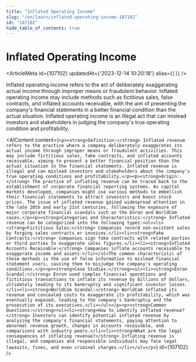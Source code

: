 ```yaml
---
title: "Inflated Operating Income"
slug: "/en/learn/inflated-operating-income-107102"
id: "107102"
hide_table_of_contents: true
---
```



# Inflated Operating Income

<ArticleMeta id={107102} updatedAt={'2023-12-14 10:20:18'} alias={`[]`} />
<div className='border-solid border-b border-t-0 my-4 border-[var(--ifm-color-gray-300)]' />

Inflated operating income refers to the act of deliberately exaggerating actual income through improper means or fraudulent behavior. Inflated operating income may include methods such as fictitious sales, false contracts, and inflated accounts receivable, with the aim of presenting the company's financial statements in a better financial condition than the actual situation. Inflated operating income is an illegal act that can mislead investors and stakeholders in judging the company's true operating condition and profitability.

<AIContent content={`<p><strong>Definition:</strong> Inflated revenue refers to the practice where a company deliberately exaggerates its actual income through improper means or fraudulent activities. This may include fictitious sales, fake contracts, and inflated accounts receivable, aiming to present a better financial position than the actual situation in the financial statements. Inflated revenue is illegal and can mislead investors and stakeholders about the company's true operating conditions and profitability.</p><p><strong>Origin:</strong> The practice of inflating revenue can be traced back to the establishment of corporate financial reporting systems. As capital markets developed, companies might use various methods to embellish their financial statements to attract investors and boost stock prices. The issue of inflated revenue gained widespread attention in the late 20th and early 21st centuries, following the exposure of major corporate financial scandals such as the Enron and WorldCom cases.</p><p><strong>Categories and Characteristics:</strong> Inflated revenue can be categorized into the following types:<ul><li><strong>Fictitious Sales:</strong> Companies record non-existent sales by forging sales contracts or invoices.</li><li><strong>Fake Contracts:</strong> Companies sign fake contracts with related parties or third parties to exaggerate sales figures.</li><li><strong>Inflated Accounts Receivable:</strong> Companies inflate accounts receivable to exaggerate income and assets.</li></ul>The common characteristic of these methods is the use of false information to mislead financial statement users, causing them to misjudge the company's operating conditions.</p><p><strong>Case Studies:</strong><ul><li><strong>Enron Scandal:</strong> Enron used complex financial operations and fictitious transactions to inflate its revenue by billions of dollars, ultimately leading to its bankruptcy and significant investor losses.</li><li><strong>WorldCom Scandal:</strong> WorldCom inflated its revenue and concealed costs to exaggerate its profitability, which was eventually exposed, leading to the company's bankruptcy and the prosecution of its executives.</li></ul></p><p><strong>Common Questions:</strong><ul><li><strong>How to identify inflated revenue?</strong> Investors can identify potential inflated revenue by analyzing the company's financial statements, paying attention to abnormal revenue growth, changes in accounts receivable, and comparisons with industry peers.</li><li><strong>What are the legal consequences of inflating revenue?</strong> Inflating revenue is illegal, and companies and responsible individuals may face legal lawsuits, fines, and even criminal charges.</li></ul></p>`} id={107102} />
